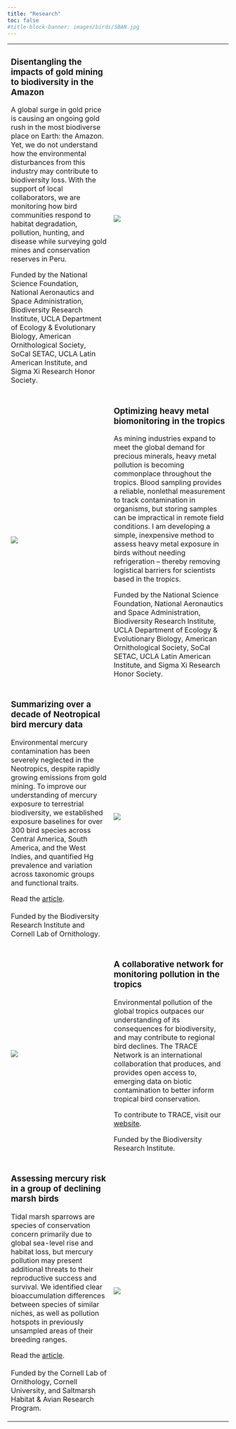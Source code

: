 ```yaml
---
title: "Research"
toc: false
#title-block-banner: images/birds/SBAN.jpg
---
```


+----------------------------------------------------------------------------------------------------------------------------------------------------------------------------------------------------------------------------------------------------------------------------------------------------------------------------------------------------------------------------------------------------------------------------------------------------+---------------------------------------------------------------------------------------------------------------------------------------------------------------------------------------------------------------------------------------------------------------------------------------------------------------------------------------------------------------------------------------------------------------------------------------------------------------------------------------------------------------------+
| ### Disentangling the impacts of gold mining to biodiversity in the Amazon                                                                                                                                                                                                                                                                                                                                                                         | ![](images/DAG.png)                                                                                                                                                                                                                                                                                                                                                                                                                                                                                                 |
|                                                                                                                                                                                                                                                                                                                                                                                                                                                    |                                                                                                                                                                                                                                                                                                                                                                                                                                                                                                                     |
| A global surge in gold price is causing an ongoing gold rush in the most biodiverse place on Earth: the Amazon. Yet, we do not understand how the environmental disturbances from this industry may contribute to biodiversity loss. With the support of local collaborators, we are monitoring how bird communities respond to habitat degradation, pollution, hunting, and disease while surveying gold mines and conservation reserves in Peru. |                                                                                                                                                                                                                                                                                                                                                                                                                                                                                                                     |
|                                                                                                                                                                                                                                                                                                                                                                                                                                                    |                                                                                                                                                                                                                                                                                                                                                                                                                                                                                                                     |
| Funded by the National Science Foundation, National Aeronautics and Space Administration, Biodiversity Research Institute, UCLA Department of Ecology & Evolutionary Biology, American Ornithological Society, SoCal SETAC, UCLA Latin American Institute, and Sigma Xi Research Honor Society.                                                                                                                                                    |                                                                                                                                                                                                                                                                                                                                                                                                                                                                                                                     |
+----------------------------------------------------------------------------------------------------------------------------------------------------------------------------------------------------------------------------------------------------------------------------------------------------------------------------------------------------------------------------------------------------------------------------------------------------+---------------------------------------------------------------------------------------------------------------------------------------------------------------------------------------------------------------------------------------------------------------------------------------------------------------------------------------------------------------------------------------------------------------------------------------------------------------------------------------------------------------------+
| ![](images/Venipuncture.jpg)                                                                                                                                                                                                                                                                                                                                                                                                                       | ### Optimizing heavy metal biomonitoring in the tropics                                                                                                                                                                                                                                                                                                                                                                                                                                                             |
|                                                                                                                                                                                                                                                                                                                                                                                                                                                    |                                                                                                                                                                                                                                                                                                                                                                                                                                                                                                                     |
|                                                                                                                                                                                                                                                                                                                                                                                                                                                    | As mining industries expand to meet the global demand for precious minerals, heavy metal pollution is becoming commonplace throughout the tropics. Blood sampling provides a reliable, nonlethal measurement to track contamination in organisms, but storing samples can be impractical in remote field conditions. I am developing a simple, inexpensive method to assess heavy metal exposure in birds without needing refrigeration – thereby removing logistical barriers for scientists based in the tropics. |
|                                                                                                                                                                                                                                                                                                                                                                                                                                                    |                                                                                                                                                                                                                                                                                                                                                                                                                                                                                                                     |
|                                                                                                                                                                                                                                                                                                                                                                                                                                                    | Funded by the National Science Foundation, National Aeronautics and Space Administration, Biodiversity Research Institute, UCLA Department of Ecology & Evolutionary Biology, American Ornithological Society, SoCal SETAC, UCLA Latin American Institute, and Sigma Xi Research Honor Society.                                                                                                                                                                                                                     |
+----------------------------------------------------------------------------------------------------------------------------------------------------------------------------------------------------------------------------------------------------------------------------------------------------------------------------------------------------------------------------------------------------------------------------------------------------+---------------------------------------------------------------------------------------------------------------------------------------------------------------------------------------------------------------------------------------------------------------------------------------------------------------------------------------------------------------------------------------------------------------------------------------------------------------------------------------------------------------------+
| ### Summarizing over a decade of Neotropical bird mercury data                                                                                                                                                                                                                                                                                                                                                                                     | ![](images/GAbstractHg.jpg)                                                                                                                                                                                                                                                                                                                                                                                                                                                                                         |
|                                                                                                                                                                                                                                                                                                                                                                                                                                                    |                                                                                                                                                                                                                                                                                                                                                                                                                                                                                                                     |
| Environmental mercury contamination has been severely neglected in the Neotropics, despite rapidly growing emissions from gold mining. To improve our understanding of mercury exposure to terrestrial biodiversity, we established exposure baselines for over 300 bird species across Central America, South America, and the West Indies, and quantified Hg prevalence and variation across taxonomic groups and functional traits.             |                                                                                                                                                                                                                                                                                                                                                                                                                                                                                                                     |
|                                                                                                                                                                                                                                                                                                                                                                                                                                                    |                                                                                                                                                                                                                                                                                                                                                                                                                                                                                                                     |
| Read the [article](https://link.springer.com/article/10.1007/s10646-023-02706-y).\                                                                                                                                                                                                                                                                                                                                                                 |                                                                                                                                                                                                                                                                                                                                                                                                                                                                                                                     |
| \                                                                                                                                                                                                                                                                                                                                                                                                                                                  |                                                                                                                                                                                                                                                                                                                                                                                                                                                                                                                     |
| Funded by the Biodiversity Research Institute and Cornell Lab of Ornithology.                                                                                                                                                                                                                                                                                                                                                                      |                                                                                                                                                                                                                                                                                                                                                                                                                                                                                                                     |
+----------------------------------------------------------------------------------------------------------------------------------------------------------------------------------------------------------------------------------------------------------------------------------------------------------------------------------------------------------------------------------------------------------------------------------------------------+---------------------------------------------------------------------------------------------------------------------------------------------------------------------------------------------------------------------------------------------------------------------------------------------------------------------------------------------------------------------------------------------------------------------------------------------------------------------------------------------------------------------+
| ![](images/TRACE.png)                                                                                                                                                                                                                                                                                                                                                                                                                              | ### A collaborative network for monitoring pollution in the tropics                                                                                                                                                                                                                                                                                                                                                                                                                                                 |
|                                                                                                                                                                                                                                                                                                                                                                                                                                                    |                                                                                                                                                                                                                                                                                                                                                                                                                                                                                                                     |
|                                                                                                                                                                                                                                                                                                                                                                                                                                                    | Environmental pollution of the global tropics outpaces our understanding of its consequences for biodiversity, and may contribute to regional bird declines. The TRACE Network is an international collaboration that produces, and provides open access to, emerging data on biotic contamination to better inform tropical bird conservation.                                                                                                                                                                     |
|                                                                                                                                                                                                                                                                                                                                                                                                                                                    |                                                                                                                                                                                                                                                                                                                                                                                                                                                                                                                     |
|                                                                                                                                                                                                                                                                                                                                                                                                                                                    | To contribute to TRACE, visit our [website](https://briwildlife.org/trace/).                                                                                                                                                                                                                                                                                                                                                                                                                                        |
|                                                                                                                                                                                                                                                                                                                                                                                                                                                    |                                                                                                                                                                                                                                                                                                                                                                                                                                                                                                                     |
|                                                                                                                                                                                                                                                                                                                                                                                                                                                    | Funded by the Biodiversity Research Institute.                                                                                                                                                                                                                                                                                                                                                                                                                                                                      |
+----------------------------------------------------------------------------------------------------------------------------------------------------------------------------------------------------------------------------------------------------------------------------------------------------------------------------------------------------------------------------------------------------------------------------------------------------+---------------------------------------------------------------------------------------------------------------------------------------------------------------------------------------------------------------------------------------------------------------------------------------------------------------------------------------------------------------------------------------------------------------------------------------------------------------------------------------------------------------------+
| ### Assessing mercury risk in a group of declining marsh birds                                                                                                                                                                                                                                                                                                                                                                                     | ![](images/SALS_3x2.jpg)                                                                                                                                                                                                                                                                                                                                                                                                                                                                                            |
|                                                                                                                                                                                                                                                                                                                                                                                                                                                    |                                                                                                                                                                                                                                                                                                                                                                                                                                                                                                                     |
| Tidal marsh sparrows are species of conservation concern primarily due to global sea-level rise and habitat loss, but mercury pollution may present additional threats to their reproductive success and survival. We identified clear bioaccumulation differences between species of similar niches, as well as pollution hotspots in previously unsampled areas of their breeding ranges.                                                        |                                                                                                                                                                                                                                                                                                                                                                                                                                                                                                                     |
|                                                                                                                                                                                                                                                                                                                                                                                                                                                    |                                                                                                                                                                                                                                                                                                                                                                                                                                                                                                                     |
| Read the [article](#0).\                                                                                                                                                                                                                                                                                                                                                                                                                           |                                                                                                                                                                                                                                                                                                                                                                                                                                                                                                                     |
| \                                                                                                                                                                                                                                                                                                                                                                                                                                                  |                                                                                                                                                                                                                                                                                                                                                                                                                                                                                                                     |
| Funded by the Cornell Lab of Ornithology, Cornell University, and Saltmarsh Habitat & Avian Research Program.                                                                                                                                                                                                                                                                                                                                      |                                                                                                                                                                                                                                                                                                                                                                                                                                                                                                                     |
+----------------------------------------------------------------------------------------------------------------------------------------------------------------------------------------------------------------------------------------------------------------------------------------------------------------------------------------------------------------------------------------------------------------------------------------------------+---------------------------------------------------------------------------------------------------------------------------------------------------------------------------------------------------------------------------------------------------------------------------------------------------------------------------------------------------------------------------------------------------------------------------------------------------------------------------------------------------------------------+
